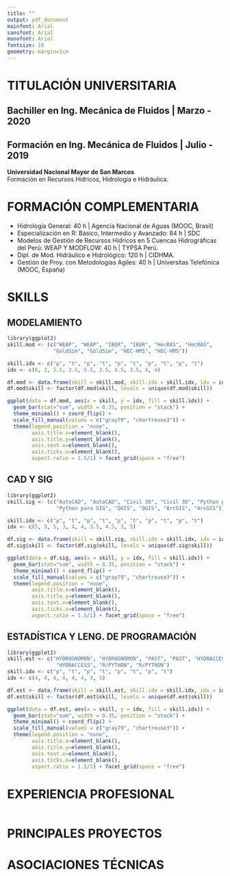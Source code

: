 ```yaml
---
title: ""
output: pdf_document
mainfont: Arial
sansfont: Arial
monofont: Arial
fontsize: 10
geometry: margin=1cm
---
```


# TITULACIÓN UNIVERSITARIA

## Bachiller en Ing. Mecánica de Fluidos | Marzo - 2020

## Formación en Ing. Mecánica de Fluidos | Julio - 2019
**Universidad Nacional Mayor de San Marcos**  
Formación en Recursos Hídricos, Hidrología e Hidráulica.

# FORMACIÓN COMPLEMENTARIA

* Hidrología General: 40 h | Agencia Nacional de Aguas (MOOC, Brasil)
* Especialización en R: Básico, Intermedio y Avanzado: 84 h | SDC
* Modelos de Gestión de Recursos Hídricos en 5 Cuencas Hidrográficas del Perú: WEAP Y MODFLOW: 40 h | TYPSA Perú.
* Dipl. de Mod. Hidráulico e Hidrológico: 120 h | CIDHMA.
* Gestión de Proy. con Metodologías Agiles: 40 h | Universitas Telefónica (MOOC, España)

# SKILLS
## MODELAMIENTO
```r
library(ggplot2)
skill.mod <- (c("WEAP", "WEAP", "IBER", "IBER", "HecRAS", "HecRAS",
               "GoldSim", "GoldSim", "HEC-HMS", "HEC-HMS"))

skill.idx <- c("p", "t", "p", "t", "p", "t", "p", "t", "p", "t")
idx <- c(6, 2, 5.5, 2.5, 5.5, 2.5, 4.5, 3.5, 4, 4)

df.mod <- data.frame(skill = skill.mod, skill.idx = skill.idx, idx = idx)
df.mod$skill <- factor(df.mod$skill, levels = unique(df.mod$skill))

ggplot(data = df.mod, aes(x = skill, y = idx, fill = skill.idx)) +
  geom_bar(stat="sum", width = 0.35, position = "stack") +
  theme_minimal() + coord_flip() +
  scale_fill_manual(values = c("gray79", "chartreuse3")) +
  theme(legend.position = "none",
        axis.title.x=element_blank(),
        axis.title.y=element_blank(),
        axis.text.x=element_blank(),
        axis.ticks.x=element_blank(),
        aspect.ratio = 1.5/1) + facet_grid(space = "free")
```

## CAD Y SIG
```r
library(ggplot2)
skill.sig <- (c("AutoCAD", "AutoCAD", "Civil 3D", "Civil 3D", "Python para SIG",
                "Python para SIG", "QGIS", "QGIS", "ArcGIS", "ArcGIS"))

skill.idx <- c("p", "t", "p", "t", "p", "t", "p", "t", "p", "t")
idx <- c(5, 3, 5, 3, 4, 4, 3.5, 4.5, 3, 5)

df.sig <- data.frame(skill = skill.sig, skill.idx = skill.idx, idx = idx)
df.sig$skill <- factor(df.sig$skill, levels = unique(df.sig$skill))

ggplot(data = df.sig, aes(x = skill, y = idx, fill = skill.idx)) +
  geom_bar(stat="sum", width = 0.35, position = "stack") +
  theme_minimal() + coord_flip() +
  scale_fill_manual(values = c("gray79", "chartreuse3")) +
  theme(legend.position = "none",
        axis.title.x=element_blank(),
        axis.title.y=element_blank(),
        axis.text.x=element_blank(),
        axis.ticks.x=element_blank(),
        aspect.ratio = 1.5/1) + facet_grid(space = "free")
```

## ESTADÍSTICA Y LENG. DE PROGRAMACIÓN
```r
library(ggplot2)
skill.est <- c("HYDROGNOMON", "HYDROGNOMON", "PAST", "PAST", "HYDRACCESS",
                "HYDRACCESS", "R/PYTHON", "R/PYTHON")
skill.idx <- c("p", "t", "p", "t", "p", "t", "p", "t")
idx <- c(4, 4, 4, 4, 4, 4, 3, 5)

df.est <- data.frame(skill = skill.est, skill.idx = skill.idx, idx = idx)
df.est$skill <- factor(df.est$skill, levels = unique(df.est$skill))

ggplot(data = df.est, aes(x = skill, y = idx, fill = skill.idx)) +
  geom_bar(stat="sum", width = 0.35, position = "stack") +
  theme_minimal() + coord_flip() +
  scale_fill_manual(values = c("gray79", "chartreuse3")) +
  theme(legend.position = "none",
        axis.title.x=element_blank(),
        axis.title.y=element_blank(),
        axis.text.x=element_blank(),
        axis.ticks.x=element_blank(),
        aspect.ratio = 1.5/1) + facet_grid(space = "free")
```


\newpage
# EXPERIENCIA PROFESIONAL

```r

```


\newpage
# PRINCIPALES PROYECTOS


\newpage
# ASOCIACIONES TÉCNICAS
